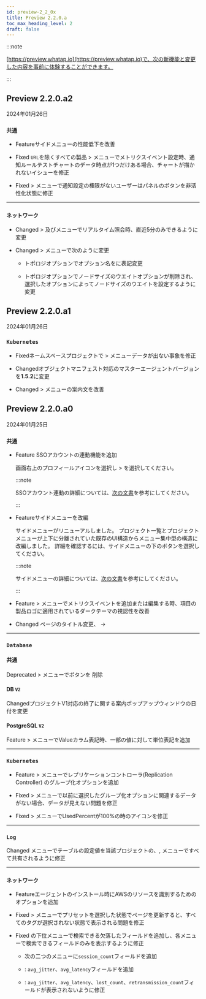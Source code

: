 ```yaml
---
id: preview-2_2_0x
title: Preview 2.2.0.a
toc_max_heading_level: 2
draft: false
---
```


<head>
<meta name="robots" content="noindex, nofollow"/>
</head>

:::note

[https://preview.whatap.io](https://preview.whatap.io)で、次の新機能と変更した内容を事前に体験することができます。 

:::

## Preview 2.2.0.a2

2024年01月26日

<div class='indentTab'>

### `共通`

-   <Status>Feature</Status>サイドメニューの<Cmdname sid="project_list" className="uitext" />性能低下を改善

-   <Status>Fixed</Status> <code>URL</code>を除くすべての製品<Cmdname sid="event_statistic" className="uitext" /> &gt; <Cmdname sid="event_setting" className="uitext" />メニューでメトリクスイベント設定時、通知ルールテストチャートのデータ時点が1つだけある場合、チャートが描かれないイシューを修正

-   <Status>Fixed</Status> <Cmdname sid="event_statistic" className="uitext" /> &gt; <Cmdname sid="event_receive_configuration" className="uitext" />メニューで通知設定の権限がないユーザーは<Cmdname sid="aboids_large_number_alerts" className="uitext" />パネルの<Cmdname sid="terminate_now" className="uitext" />ボタンを非活性化状態に修正

* * *

### `ネットワーク`

-   <Status>Changed</Status> <Cmdname sid="dashboard" className="uitext" /> &gt; <Cmdname sid="MNU06848" className="uitext" />及び<Cmdname sid="MNU06849" className="uitext" />メニューでリアルタイム照会時、直近5分のみできるように変更

-   <Status>Changed</Status> <Cmdname sid="dashboard" className="uitext" /> &gt; <Cmdname sid="MNU06848" className="uitext" />メニューで次のように変更

    -   トポロジオプションで<Cmdname sid="MNU06813" className="uitext" />オプション名を<Cmdname sid="ITM07578" className="uitext" />に表記変更

    -   トポロジオプションでノードサイズのウエイトオプションが削除され、選択した<Cmdname sid="ITM07578" className="uitext" />オプションによってノードサイズのウエイトを設定するように変更

</div>

## Preview 2.2.0.a1

2024年01月26日

<div class='indentTab'>

### `Kubernetes`

-   <Status>Fixed</Status>ネームスペースプロジェクトで<Cmdname sid="resource" className="uitext" /> &gt; <Cmdname sid="masterMetaTopology" className="uitext" />メニューデータが出ない事象を修正

-   <Status>Changed</Status>オブジェクトマニフェスト対応のマスターエージェントバージョンを<b>1.5.2</b>に変更

-   <Status>Changed</Status> <Cmdname sid="management" className="uitext" /> &gt; <Cmdname sid="agentInstall" className="uitext" />メニューの案内文を改善

</div>

## Preview 2.2.0.a0

2024年01月25日

<div class='indentTab'>

### `共通`

-   <Status>Feature</Status> SSOアカウントの連動機能を追加

    画面右上のプロフィールアイコンを選択し<Cmdname sid="MNU07360" className="uitext" /> > <Cmdname sid="ssoIntegrations" className="uitext" />を選択してください。

    :::note

    SSOアカウント連動の詳細については、[次の文書](https://whatap.github.io/whatap-docs/account/sso)を参考にしてください。

    :::

-   <Status>Feature</Status>サイドメニューを改編

    サイドメニューがリニューアルしました。 プロジェクト一覧とプロジェクトメニューが上下に分離されていた既存のUI構造からメニュー集中型の構造に改編しました。 詳細を確認するには、サイドメニューの下の<Cmdname sid="BTN07397" className="uitext" />ボタンを選択してください。

    <ImgLang img='release/release-main-ui.png' desc='' />

    :::note

    サイドメニューの詳細については、[次の文書](https://whatap.github.io/whatap-docs/main-ui-intro-v2)を参考にしてください。

    :::

-   <Status>Feature</Status> <Cmdname sid="event_statistic" className="uitext" /> &gt; <Cmdname sid="event_setting" className="uitext" />メニューでメトリクスイベントを追加または編集する時、<Cmdname sid="category" className="uitext" />項目の製品ロゴに適用されているダークテーマの視認性を改善

-   <Status>Changed</Status> <Cmdname sid="add_group" className="uitext" />ページのタイトル変更、<Cmdname sid="project_list" className="b500" /> → <Cmdname sid="add_group" className="uitext" />

* * *

### `Database`

#### 共通

<p><Status>Deprecated</Status> <Cmdname sid="event_statistic" className="uitext" /> &gt; <Cmdname sid="event_history" className="uitext" />メニューで<Cmdname sid="alert_log" className="uitext" />ボタンを 削除 </p>

#### DB <code class="my">V2</code>

<p><Status>Changed</Status>プロジェクトV1対応の終了に関する案内ポップアップウィンドウの日付を変更</p>

#### PostgreSQL <code class="my">V2</code>

<p><Status>Feature</Status> <Cmdname sid="analysis" className="uitext" /> &gt; <Cmdname sid="db_parameter" className="uitext" />メニューで<span class="uitext">Value</span>カラム表記時、一部の値に対して単位表記を追加</p>

* * *

### `Kubernetes`

-   <Status>Feature</Status> <Cmdname sid="dashboard" className="uitext" /> &gt; <Cmdname sid="containerMap" className="uitext" />メニューでレプリケーションコントローラ(Replication Controller) のグループ化オプションを追加

-   <Status>Fixed</Status> <Cmdname sid="dashboard" className="uitext" /> &gt; <Cmdname sid="containerMap" className="uitext" />メニューで以前に選択したグループ化オプションに関連するデータがない場合、データが見えない問題を修正

-   <Status>Fixed</Status> <Cmdname sid="resource" className="uitext" /> &gt; <Cmdname sid="container_volume" className="uitext" />メニューでUsedPercentが100%の時のアイコンを修正

* * *

### `Log`

<p><Status>Changed</Status> <Cmdname sid="log" className="uitext" />メニューでテーブルの設定値を当該プロジェクトの<Cmdname sid="logTail" className="uitext" />、<Cmdname sid="log_search" className="uitext" />, <Cmdname sid="logExplorer" className="uitext" />メニューですべて共有されるように修正</p>

* * *

### `ネットワーク`

-   <Status>Feature</Status>エージェントのインストール時にAWSのリソースを識別するためのオプションを追加

-   <Status>Fixed</Status> <Cmdname sid="dashboard" className="uitext" /> &gt; <Cmdname sid="MNU06848" className="uitext" />メニューでプリセットを選択した状態でページを更新すると、すべてのタグが選択されない状態で表示される問題を修正

-   <Status>Fixed</Status> <Cmdname sid="analysis" className="uitext" />の下位メニューで検索できる欠落したフィールドを追加し、各メニューで検索できるフィールドのみを表示するように修正

    -   次の二つのメニューに<code>session_count</code>フィールドを追加

    -   <Cmdname sid="MNU06850" className="uitext" />: <code>avg_jitter</code>、<code>avg_latency</code>フィールドを追加

    -   <Cmdname sid="MNU06851" className="uitext" />: <code>avg_jitter</code>、<code>avg_latency</code>、<code>lost_count</code>、<code>retransmission_count</code>フィールドが表示されないように修正

</div>
